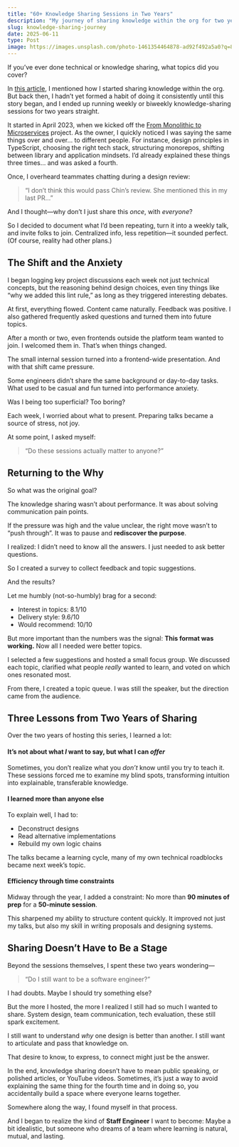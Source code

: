 ```yaml
---
title: "60+ Knowledge Sharing Sessions in Two Years"
description: "My journey of sharing knowledge within the org for two years."
slug: knowledge-sharing-journey
date: 2025-06-11
type: Post
image: https://images.unsplash.com/photo-1461354464878-ad92f492a5a0?q=80&w=1470&auto=format&fit=crop&ixlib=rb-4.1.0&ixid=M3wxMjA3fDB8MHxwaG90by1wYWdlfHx8fGVufDB8fHx8fA%3D%3D
---
```


If you’ve ever done technical or knowledge sharing, what topics did you cover?

In [this article](/en/posts/from-stage-fright-to-embracing-the-spotlight), I mentioned how I started sharing knowledge within the org. But back then, I hadn’t yet formed a habit of doing it consistently until this story began, and I ended up running weekly or biweekly knowledge-sharing sessions for two years straight.

<Spacer />

It started in April 2023, when we kicked off the [From Monolithic to Microservices](/en/posts/from-monolithic-to-microservice) project. As the owner, I quickly noticed I was saying the same things over and over… to different people.
For instance, design principles in TypeScript, choosing the right tech stack, structuring monorepos, shifting between library and application mindsets. I’d already explained these things three times… and was asked a fourth.

<Spacer />

Once, I overheard teammates chatting during a design review:

> “I don’t think this would pass Chin’s review. She mentioned this in my last PR…”

<Spacer />

And I thought—why don’t I just share this *once*, with *everyone*?

So I decided to document what I’d been repeating, turn it into a weekly talk, and invite folks to join. Centralized info, less repetition—it sounded perfect. (Of course, reality had other plans.)


## The Shift and the Anxiety

I began logging key project discussions each week not just technical concepts, but the reasoning behind design choices, even tiny things like “why we added this lint rule,” as long as they triggered interesting debates.

At first, everything flowed.
Content came naturally. Feedback was positive.
I also gathered frequently asked questions and turned them into future topics.

After a month or two, even frontends outside the platform team wanted to join.
I welcomed them in.
That’s when things changed.

<Spacer />

The small internal session turned into a frontend-wide presentation.
And with that shift came pressure.

Some engineers didn’t share the same background or day-to-day tasks.
What used to be casual and fun turned into performance anxiety.

Was I being too superficial?
Too boring?

Each week, I worried about what to present.
Preparing talks became a source of stress, not joy.

At some point, I asked myself:

> “Do these sessions actually matter to anyone?”


## Returning to the Why

So what was the original goal?

The knowledge sharing wasn’t about performance.
It was about solving communication pain points.

If the pressure was high and the value unclear, the right move wasn’t to “push through”.
It was to pause and **rediscover the purpose**.

<Spacer />

I realized: I didn’t need to know all the answers.
I just needed to ask better questions.

So I created a survey to collect feedback and topic suggestions.

And the results?

Let me humbly (not-so-humbly) brag for a second:

* Interest in topics: 8.1/10
* Delivery style: 9.6/10
* Would recommend: 10/10

<Spacer />

But more important than the numbers was the signal:
**This format was working.**
Now all I needed were better topics.

I selected a few suggestions and hosted a small focus group.
We discussed each topic, clarified what people *really* wanted to learn, and voted on which ones resonated most.

From there, I created a topic queue.
I was still the speaker, but the direction came from the audience.


## Three Lessons from Two Years of Sharing

Over the two years of hosting this series, I learned a lot:

#### It’s not about what *I* want to say, but what I can *offer*
Sometimes, you don’t realize what you *don’t* know until you try to teach it.
These sessions forced me to examine my blind spots, transforming intuition into explainable, transferable knowledge.

#### I learned more than anyone else
To explain well, I had to:
- Deconstruct designs
- Read alternative implementations
- Rebuild my own logic chains

The talks became a learning cycle, many of my own technical roadblocks became next week’s topic.

#### Efficiency through time constraints

Midway through the year, I added a constraint:
No more than **90 minutes of prep** for a **50-minute session**.

This sharpened my ability to structure content quickly.
It improved not just my talks, but also my skill in writing proposals and designing systems.

## Sharing Doesn’t Have to Be a Stage

Beyond the sessions themselves, I spent these two years wondering—
> “Do I still want to be a software engineer?”

I had doubts.
Maybe I should try something else?

But the more I hosted, the more I realized I still had so much I wanted to share. 
System design, team communication, tech evaluation, these still spark excitement.

I still want to understand *why* one design is better than another.
I still want to articulate and pass that knowledge on.

That desire to know, to express, to connect might just be the answer.

<Spacer />

In the end, knowledge sharing doesn’t have to mean public speaking, or polished articles, or YouTube videos. Sometimes, it’s just a way to avoid explaining the same thing for the fourth time and in doing so, you accidentally build a space where everyone learns together.

Somewhere along the way, I found myself in that process.

And I began to realize the kind of **Staff Engineer** I want to become: Maybe a bit idealistic, but someone who dreams of a team where learning is natural, mutual, and lasting.
